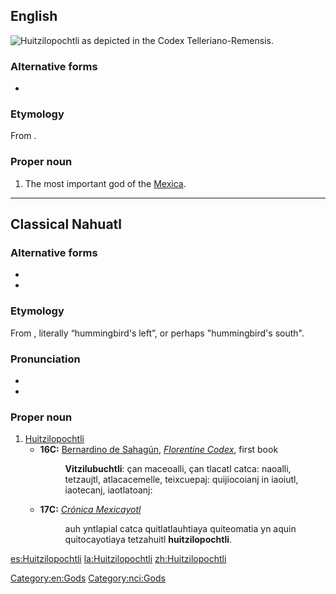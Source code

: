{{also|huitzilopochtli}}
==English==
[[Image:Huitzilopochtli_telleriano.jpg|thumb|right|Huitzilopochtli as depicted in the [[w:Codex Telleriano-Remensis|Codex Telleriano-Remensis]].]]
{{wikipedia}}

===Alternative forms===
* {{l|en|Uitzilopochtli}}

===Etymology===
From {{etyl|nci|en}} {{m|nci|Huītzilōpōchtli}}.

===Proper noun===
{{en-proper noun}}

# The most important god of the [[Mexica]].
[[Category:en:Gods]]

----

==Classical Nahuatl==

===Alternative forms===
* {{l|nci|huitzilopochtli}}
* {{l|nci|Vitzilubuchtli}}

===Etymology===
From {{compound|huītzilin|ōpōchtli|t1=hummingbird|t2=left, left-hand side|lang=nci}}, literally “hummingbird's left”, or perhaps "hummingbird's south".

===Pronunciation===
* {{IPA|/wiːt͡siloːpoːt͡ʃt͡ɬi/|lang=nci}}
* {{IPA|[ˌwiː.t͡sil.ˈóː.poːt͡ʃ.t͡ɬi]|lang=nci}}

===Proper noun===
{{nci-proper noun|Huītzilōpōchtli}}

# [[#English|Huitzilopochtli]]
#* '''16C:''' [[w:Bernardino de Sahagún|Bernardino de Sahagún]], ''[[w:Florentine Codex|Florentine Codex]]'', first book
#*: '''Vitzilubuchtli''': çan maceoalli, çan tlacatl catca: naoalli, tetzaujtl, atlacacemelle, teixcuepaj: quijiocoianj in iaoiutl, iaotecanj, iaotlatoanj:
#* '''17C:''' ''[[w:Crónica Mexicayotl|Crónica Mexicayotl]]''
#*: auh yntlapial catca quitlatlauhtiaya quiteomatia yn aquin quitocayotiaya tetzahuitl '''huitzilopochtli'''.

[[Category:nci:Gods]]

[[es:Huitzilopochtli]]
[[la:Huitzilopochtli]]
[[zh:Huitzilopochtli]]
